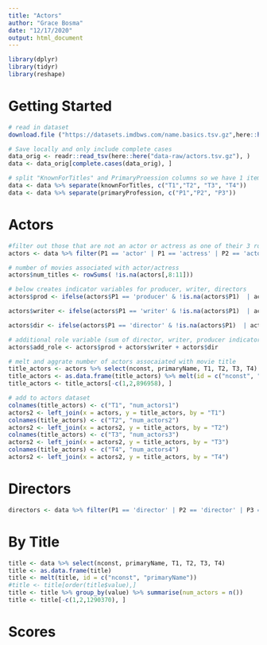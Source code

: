 ```yaml
---
title: "Actors"
author: "Grace Bosma"
date: "12/17/2020"
output: html_document
---
```

```r
library(dplyr)
library(tidyr)
library(reshape)
```

# Getting Started 
```r
# read in dataset 
download.file ("https://datasets.imdbws.com/name.basics.tsv.gz",here::here("data-raw/actors.tsv.gz"))

# Save locally and only include complete cases
data_orig <- readr::read_tsv(here::here("data-raw/actors.tsv.gz"), )
data <- data_orig[complete.cases(data_orig), ]

# split "KnownForTitles" and PrimaryProession columns so we have 1 item per cell 
data <- data %>% separate(knownForTitles, c("T1","T2", "T3", "T4"))
data <- data %>% separate(primaryProfession, c("P1","P2", "P3"))
```

# Actors 
```r
#filter out those that are not an actor or actress as one of their 3 roles
actors <- data %>% filter(P1 == 'actor' | P1 == 'actress' | P2 == 'actor' | P2 == 'actress' | P3 == 'actor' | P3 == 'actress' )

# number of movies associated with actor/actress
actors$num_titles <- rowSums( !is.na(actors[,8:11]))

# below creates indicator variables for producer, writer, directors
actors$prod <- ifelse(actors$P1 == 'producer' & !is.na(actors$P1)  | actors$P2 == 'producer' & !is.na(actors$P2)| actors$P3 == 'producer' & !is.na(actors$P3), 1,0)

actors$writer <- ifelse(actors$P1 == 'writer' & !is.na(actors$P1)  | actors$P2 == 'writer' & !is.na(actors$P2)| actors$P3 == 'writer' & !is.na(actors$P3), 1,0)

actors$dir <- ifelse(actors$P1 == 'director' & !is.na(actors$P1)  | actors$P2 == 'director' & !is.na(actors$P2)| actors$P3 == 'director' & !is.na(actors$P3), 1,0)

# additional role variable (sum of director, writer, producer indicator variables)
actors$add_role <- actors$prod + actors$writer + actors$dir

# melt and aggrate number of actors assocaiated with movie title
title_actors <- actors %>% select(nconst, primaryName, T1, T2, T3, T4) 
title_actors <- as.data.frame(title_actors) %>% melt(id = c("nconst", "primaryName")) %>% group_by(value) %>% summarise(num_actors = n())
title_actors <- title_actors[-c(1,2,896958), ]

# add to actors dataset
colnames(title_actors) <- c("T1", "num_actors1")
actors2 <- left_join(x = actors, y = title_actors, by = "T1")
colnames(title_actors) <- c("T2", "num_actors2")
actors2 <- left_join(x = actors2, y = title_actors, by = "T2")
colnames(title_actors) <- c("T3", "num_actors3")
actors2 <- left_join(x = actors2, y = title_actors, by = "T3")
colnames(title_actors) <- c("T4", "num_actors4")
actors2 <- left_join(x = actors2, y = title_actors, by = "T4")
```

# Directors 
```R
directors <- data %>% filter(P1 == 'director' | P2 == 'director' | P3 == 'director')
```

# By Title 
```r
title <- data %>% select(nconst, primaryName, T1, T2, T3, T4)
title <- as.data.frame(title)
title <- melt(title, id = c("nconst", "primaryName"))
#title <- title[order(title$value),] 
title <- title %>% group_by(value) %>% summarise(num_actors = n())
title <- title[-c(1,2,1290370), ]
```

# Scores 
```r


```

